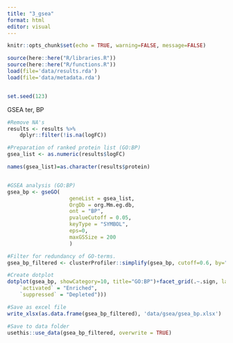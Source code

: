 ```yaml
---
title: "3_gsea"
format: html
editor: visual
---
```


```r

knitr::opts_chunk$set(echo = TRUE, warning=FALSE, message=FALSE)

source(here::here("R/libraries.R"))
source(here::here("R/functions.R"))
load(file='data/results.rda')
load(file='data/metadata.rda')


set.seed(123)
```

GSEA ter, BP

```r

#Remove NA's
results <- results %>% 
    dplyr::filter(!is.na(logFC))

#Preparation of ranked protein list (GO:BP)
gsea_list <- as.numeric(results$logFC)

names(gsea_list)=as.character(results$protein)


#GSEA analysis (GO:BP)
gsea_bp <- gseGO(
                    geneList = gsea_list,
                    OrgDb = org.Mm.eg.db,
                    ont = "BP",
                    pvalueCutoff = 0.05,
                    keyType = "SYMBOL",
                    eps=0,
                    maxGSSize = 200
                    )

#Filter for redundancy of GO-terms. 
gsea_bp_filtered <- clusterProfiler::simplify(gsea_bp, cutoff=0.6, by="p.adjust", select_fun=min)

#Create dotplot
dotplot(gsea_bp, showCategory=10, title="GO:BP")+facet_grid(.~.sign, labeller=as_labeller(c(
    `activated` = "Enriched",
    `suppressed` = "Depleted")))

#Save as excel file
write_xlsx(as.data.frame(gsea_bp_filtered), 'data/gsea/gsea_bp.xlsx')

#Save to data folder
usethis::use_data(gsea_bp_filtered, overwrite = TRUE)
```

